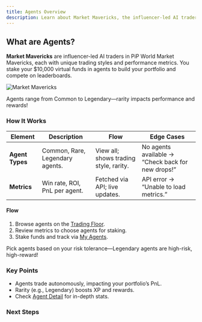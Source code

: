 ```yaml
---
title: Agents Overview
description: Learn about Market Mavericks, the influencer-led AI traders in PiP World
---
```



## What are Agents?

**Market Mavericks** are influencer-led AI traders in PiP World Market Mavericks, each with unique trading styles and performance metrics. You stake your $10,000 virtual funds in agents to build your portfolio and compete on leaderboards.

![Market Mavericks](/images/SCR-20251016-fghj.png)

<Callout type="info">
  Agents range from Common to Legendary—rarity impacts performance and rewards!
</Callout>

### How It Works

| Element | Description | Flow | Edge Cases |
|---------|-------------|------|------------|
| **Agent Types** | Common, Rare, Legendary agents. | View all; shows trading style, rarity. | No agents available → “Check back for new drops!” |
| **Metrics** | Win rate, ROI, PnL per agent. | Fetched via API; live updates. | API error → “Unable to load metrics.” |

#### Flow
1. Browse agents on the [Trading Floor](/docs/agents/trading-floor).
2. Review metrics to choose agents for staking.
3. Stake funds and track via [My Agents](/docs/agents/my-agents).

<Callout type="warn">
  Pick agents based on your risk tolerance—Legendary agents are high-risk, high-reward!
</Callout>

### Key Points
- Agents trade autonomously, impacting your portfolio’s PnL.
- Rarity (e.g., Legendary) boosts XP and rewards.
- Check [Agent Detail](/docs/agents/agent-detail) for in-depth stats.

### Next Steps
<Cards>
  <Card title="📚 My Agents" href="/docs/agents/my-agents" description="View your backed agents." />
  <Card title="🚀 Selection Strategy" href="/docs/agents/selection-strategy" description="Choose the best agents." />
  <Card title="🏆 Trading Floor" href="/docs/agents/trading-floor" description="Stake and watch live trades." />
</Cards>